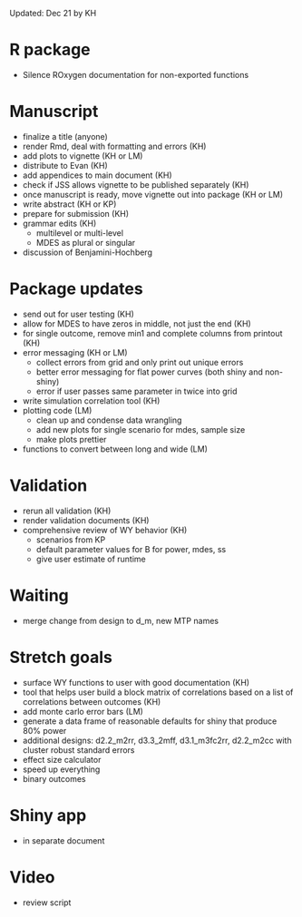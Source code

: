 
Updated: Dec 21 by KH

# R package

- Silence ROxygen documentation for non-exported functions

# Manuscript

- finalize a title (anyone)
- render Rmd, deal with formatting and errors (KH)
- add plots to vignette (KH or LM)
- distribute to Evan (KH)
- add appendices to main document (KH)
- check if JSS allows vignette to be published separately (KH)
- once manuscript is ready, move vignette out into package (KH or LM)
- write abstract (KH or KP)
- prepare for submission (KH)
- grammar edits (KH)
  - multilevel or multi-level
  - MDES as plural or singular
- discussion of Benjamini-Hochberg
  
# Package updates

- send out for user testing (KH)
- allow for MDES to have zeros in middle, not just the end (KH)
- for single outcome, remove min1 and complete columns from printout (KH)
- error messaging (KH or LM)
  - collect errors from grid and only print out unique errors
  - better error messaging for flat power curves (both shiny and non-shiny)
  - error if user passes same parameter in twice into grid
- write simulation correlation tool (KH)
- plotting code (LM)
  - clean up and condense data wrangling
  - add new plots for single scenario for mdes, sample size
  - make plots prettier
- functions to convert between long and wide (LM)

# Validation

- rerun all validation (KH)
- render validation documents (KH)
- comprehensive review of WY behavior (KH)
  - scenarios from KP
  - default parameter values for B for power, mdes, ss
  - give user estimate of runtime
  
# Waiting

- merge change from design to d_m, new MTP names

# Stretch goals

- surface WY functions to user with good documentation (KH)
- tool that helps user build a block matrix of correlations based on a list of correlations between outcomes (KH)
- add monte carlo error bars (LM)
- generate a data frame of reasonable defaults for shiny that produce 80% power
- additional designs: d2.2_m2rr, d3.3_2mff, d3.1_m3fc2rr, d2.2_m2cc with cluster robust standard errors
- effect size calculator
- speed up everything
- binary outcomes

# Shiny app
- in separate document

# Video
- review script


